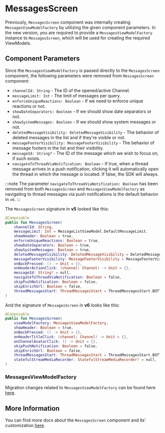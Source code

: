 # MessagesScreen

Previously, `MessagesScreen` component was internally creating `MessagesViewModelFactory` by utilizing the given component parameters.
In the new version, you are required to provide a `MessagesViewModelFactory` instance to `MessagesScreen`, which will be used for creating the required ViewModels.

## Component Parameters

Since the `MessagesViewModelFactory` is passed directly to the `MessagesScreen` component, the following parameters were removed from `MessagesScreen` component:
- `channelId: String` - The ID of the opened/active Channel.
- `messageLimit: Int` - The limit of messages per query.
- `enforceUniqueReactions: Boolean` - If we need to enforce unique reactions or not.
- `showDateSeparators: Boolean` - If we should show date separators or not.
- `showSystemMessages: Boolean` - If we should show system messages or not.
- `deletedMessageVisibility: DeletedMessageVisibility` - The behavior of deleted messages in the list and if they're visible or not.
- `messageFooterVisibility: MessageFooterVisibility` - The behavior of message footers in the list and their visibility.
- `messageId: String?` - The ID of the message which we wish to focus on, if such exists.
- `navigateToThreadViaNotification: Boolean` - If true, when a thread message arrives in a push notification, clicking it will automatically open the thread in which the message is located. If false, the SDK will always.

:::note
The parameter `navigateToThreadViaNotification: Boolean` has been removed from both `MessagesScreen` and `MessagesViewModelFactory` as navigating to thread messages via push notifications is the default behavior in `v6`.
:::

The `MessagesScreen` signature in **v5** looked like this:

```kotlin
@Composable
public fun MessagesScreen(
    channelId: String,
    messageLimit: Int = MessageListViewModel.DefaultMessageLimit,
    showHeader: Boolean = true,
    enforceUniqueReactions: Boolean = true,
    showDateSeparators: Boolean = true,
    showSystemMessages: Boolean = true,
    deletedMessageVisibility: DeletedMessageVisibility = DeletedMessageVisibility.ALWAYS_VISIBLE,
    messageFooterVisibility: MessageFooterVisibility = MessageFooterVisibility.WithTimeDifference(),
    onBackPressed: () -> Unit = {},
    onHeaderActionClick: (channel: Channel) -> Unit = {},
    messageId: String? = null,
    navigateToThreadViaNotification: Boolean = false,
    skipPushNotification: Boolean = false,
    skipEnrichUrl: Boolean = false,
    threadMessagesStart: ThreadMessagesStart = ThreadMessagesStart.BOTTOM,
) 
```

And the signature of `MessagesScreen` in **v6** looks like this:
```kotlin
@Composable
public fun MessagesScreen(
    viewModelFactory: MessagesViewModelFactory,
    showHeader: Boolean = true,
    onBackPressed: () -> Unit = {},
    onHeaderTitleClick: (channel: Channel) -> Unit = {},
    onChannelAvatarClick: () -> Unit = {},
    skipPushNotification: Boolean = false,
    skipEnrichUrl: Boolean = false,
    threadMessagesStart: ThreadMessagesStart = ThreadMessagesStart.BOTTOM,
    statefulStreamMediaRecorder: StatefulStreamMediaRecorder? = null,
)
```

### MessagesViewModelFactory
Migration changes related to `MessagesViewModelFactory` can be found here [here](./01-message-list-viewmodel.mdx).

## More Information
You can find more docs about the `MessagesScreen` component and its' customization [here](../../compose/message-components/messages-screen.mdx).

